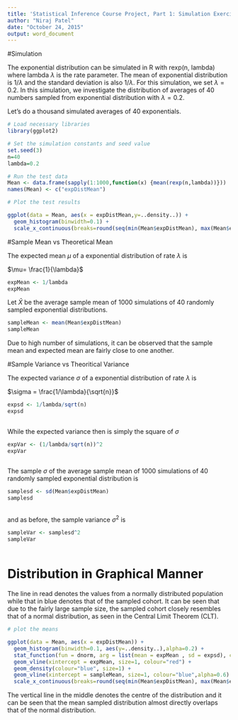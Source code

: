 ```yaml
---
title: 'Statistical Inference Course Project, Part 1: Simulation Exercises'
author: "Niraj Patel"
date: "October 24, 2015"
output: word_document
---
```


#Simulation

The exponential distribution can be simulated in R with rexp(n, lambda) where lambda $\lambda$ is the rate parameter. The mean of exponential distribution is $1/\lambda$ and the standard deviation is also $1/\lambda$. For this simulation, we set $\lambda=0.2$. In this simulation, we investigate the distribution of averages of 40 numbers sampled from exponential distribution with $\lambda=0.2$.

Let's do a thousand simulated averages of 40 exponentials.

```r
# Load necessary libraries
library(ggplot2)

# Set the simulation constants and seed value 
set.seed(3)
n=40
lambda=0.2

# Run the test data 
Mean <- data.frame(sapply(1:1000,function(x) {mean(rexp(n,lambda))}))
names(Mean) <- c("expDistMean")

# Plot the test results

ggplot(data = Mean, aes(x = expDistMean,y=..density..)) + 
  geom_histogram(binwidth=0.1) +   
  scale_x_continuous(breaks=round(seq(min(Mean$expDistMean), max(Mean$expDistMean), by=1)))
```

#Sample Mean vs Theoretical Mean

The expected mean $\mu$ of a exponential distribution of rate $\lambda$ is

$\mu= \frac{1}{\lambda}$

```r
expMean <- 1/lambda
expMean
```

Let $\bar X$ be the average sample mean of 1000 simulations of 40 randomly sampled exponential distributions.

```r
sampleMean <- mean(Mean$expDistMean)
sampleMean
```

Due to high number of simulations, it can be observed that the sample mean and expected mean are fairly close to one another.

#Sample Variance vs Theoritical Variance

The expected variance $\sigma$ of a exponential distribution of rate $\lambda$ is

$\sigma = \frac{1/\lambda}{\sqrt{n}}$

```r

expsd <- 1/lambda/sqrt(n)
expsd
   
```

While the expected variance then is simply the square of $\sigma$

```r

expVar <- (1/lambda/sqrt(n))^2
expVar
   
```

The sample $\sigma$ of the average sample mean of 1000 simulations of 40 randomly sampled exponential distribution is 

```r

samplesd <- sd(Mean$expDistMean)
samplesd
   
```

and as before, the sample variance $\sigma^2$ is 

```r

sampleVar <- samplesd^2
sampleVar
   
```

# Distribution in Graphical Manner

The line in read denotes the values from a normally distributed population while that in blue denotes that of the sampled cohort. It can be seen that due to the fairly large sample size, the sampled cohort closely resembles that of a normal distribution, as seen in the Central Limit Theorem (CLT). 

```r
# plot the means

ggplot(data = Mean, aes(x = expDistMean)) + 
  geom_histogram(binwidth=0.1, aes(y=..density..),alpha=0.2) + 
  stat_function(fun = dnorm, arg = list(mean = expMean , sd = expsd), colour = "red", size=1) + 
  geom_vline(xintercept = expMean, size=1, colour="red") + 
  geom_density(colour="blue", size=1) +
  geom_vline(xintercept = sampleMean, size=1, colour="blue",alpha=0.6) +
  scale_x_continuous(breaks=round(seq(min(Mean$expDistMean), max(Mean$expDistMean), by=1)))
```

The vertical line in the middle denotes the centre of the distribution and it can be seen that the mean sampled distribution almost directly overlaps that of the normal distribution.
